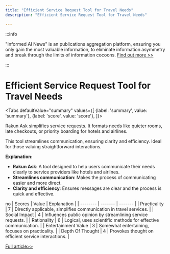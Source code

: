 ```yaml
---
title: "Efficient Service Request Tool for Travel Needs"
description: "Efficient Service Request Tool for Travel Needs"

---
```



:::info

"Informed AI News" is an publications aggregation platform, ensuring you only gain the most valuable information, to eliminate information asymmetry and break through the limits of information cocoons.  [Find out more >>](/)

:::

# Efficient Service Request Tool for Travel Needs


<Tabs
	defaultValue="summary"
	values={[
	{label: 'summary', value: 'summary'},
	{label: 'score', value: 'score'},
]}>
<TabItem value="summary">


Rakun Ask simplifies service requests. It formats needs like quieter rooms, late checkouts, or priority boarding for hotels and airlines.

This tool streamlines communication, ensuring clarity and efficiency. Ideal for those valuing straightforward interactions.

**Explanation:**
- **Rakun Ask**: A tool designed to help users communicate their needs clearly to service providers like hotels and airlines.
- **Streamlines communication**: Makes the process of communicating easier and more direct.
- **Clarity and efficiency**: Ensures messages are clear and the process is quick and effective.

no
</TabItem>
<TabItem value="score">
	| Scores     | Value   | Explanation |
	| -------- | ------- | ------- |
	| Practicality  | 7    | Directly applicable, simplifies communication in travel services.    |
	| Social Impact | 4     | Influences public opinion by streamlining service requests.    |
	| Rationality    | 6    | Logical, uses scientific methods for effective communication.    |
	| Entertainment Value    | 3    | Somewhat entertaining, focuses on practicality.    |
	| Depth Of Thought    | 4    | Provokes thought on efficient service interactions.    |
</TabItem>
</Tabs>

[Full article>>](https://www.producthunt.com/posts/rakun-ask)
